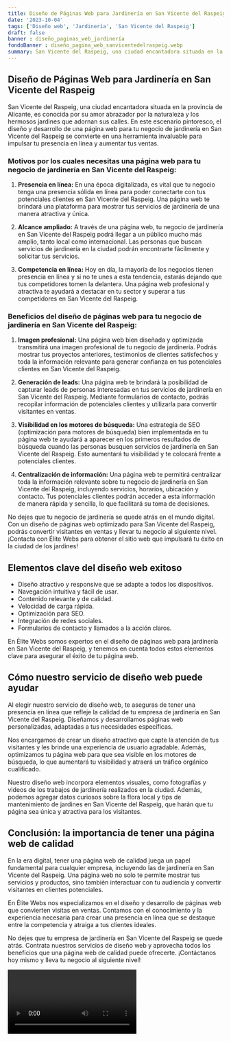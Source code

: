 ```yaml
---
title: Diseño de Páginas Web para Jardinería en San Vicente del Raspeig
date: '2023-10-04'
tags: ['Diseño web', 'Jardinería', 'San Vicente del Raspeig']
draft: false
banner : diseño_paginas_web_jardinería
fondoBanner : diseño_pagina_web_sanvicentedelraspeig.webp
summary: San Vicente del Raspeig, una ciudad encantadora situada en la provincia de Alicante, es conocida por su amor abrazador por la naturaleza y los hermosos jardines que adornan sus calles. En este escenario pintoresco, el diseño y desarrollo de una página web para tu negocio de jardinería en San Vicente del Raspeig se convierte en una herramienta invaluable para impulsar tu presencia en línea y aumentar tus ventas.
---
```


## Diseño de Páginas Web para Jardinería en San Vicente del Raspeig

San Vicente del Raspeig, una ciudad encantadora situada en la provincia de Alicante, es conocida por su amor abrazador por la naturaleza y los hermosos jardines que adornan sus calles. En este escenario pintoresco, el diseño y desarrollo de una página web para tu negocio de jardinería en San Vicente del Raspeig se convierte en una herramienta invaluable para impulsar tu presencia en línea y aumentar tus ventas.

### Motivos por los cuales necesitas una página web para tu negocio de jardinería en San Vicente del Raspeig:

1. **Presencia en línea:** En una época digitalizada, es vital que tu negocio tenga una presencia sólida en línea para poder conectarte con tus potenciales clientes en San Vicente del Raspeig. Una página web te brindará una plataforma para mostrar tus servicios de jardinería de una manera atractiva y única.

2. **Alcance ampliado:** A través de una página web, tu negocio de jardinería en San Vicente del Raspeig podrá llegar a un público mucho más amplio, tanto local como internacional. Las personas que buscan servicios de jardinería en la ciudad podrán encontrarte fácilmente y solicitar tus servicios.

3. **Competencia en línea:** Hoy en día, la mayoría de los negocios tienen presencia en línea y si no te unes a esta tendencia, estarás dejando que tus competidores tomen la delantera. Una página web profesional y atractiva te ayudará a destacar en tu sector y superar a tus competidores en San Vicente del Raspeig.

### Beneficios del diseño de páginas web para tu negocio de jardinería en San Vicente del Raspeig:

1. **Imagen profesional:** Una página web bien diseñada y optimizada transmitirá una imagen profesional de tu negocio de jardinería. Podrás mostrar tus proyectos anteriores, testimonios de clientes satisfechos y toda la información relevante para generar confianza en tus potenciales clientes en San Vicente del Raspeig.

2. **Generación de leads:** Una página web te brindará la posibilidad de capturar leads de personas interesadas en tus servicios de jardinería en San Vicente del Raspeig. Mediante formularios de contacto, podrás recopilar información de potenciales clientes y utilizarla para convertir visitantes en ventas.

3. **Visibilidad en los motores de búsqueda:** Una estrategia de SEO (optimización para motores de búsqueda) bien implementada en tu página web te ayudará a aparecer en los primeros resultados de búsqueda cuando las personas busquen servicios de jardinería en San Vicente del Raspeig. Esto aumentará tu visibilidad y te colocará frente a potenciales clientes.

4. **Centralización de información:** Una página web te permitirá centralizar toda la información relevante sobre tu negocio de jardinería en San Vicente del Raspeig, incluyendo servicios, horarios, ubicación y contacto. Tus potenciales clientes podrán acceder a esta información de manera rápida y sencilla, lo que facilitará su toma de decisiones.

No dejes que tu negocio de jardinería se quede atrás en el mundo digital. Con un diseño de páginas web optimizado para San Vicente del Raspeig, podrás convertir visitantes en ventas y llevar tu negocio al siguiente nivel. ¡Contacta con Élite Webs para obtener el sitio web que impulsará tu éxito en la ciudad de los jardines!

<GifSeo />

<Cta />

## Elementos clave del diseño web exitoso

- Diseño atractivo y responsive que se adapte a todos los dispositivos.
- Navegación intuitiva y fácil de usar.
- Contenido relevante y de calidad.
- Velocidad de carga rápida.
- Optimización para SEO.
- Integración de redes sociales.
- Formularios de contacto y llamados a la acción claros.

En Élite Webs somos expertos en el diseño de páginas web para jardinería en San Vicente del Raspeig, y tenemos en cuenta todos estos elementos clave para asegurar el éxito de tu página web.

## Cómo nuestro servicio de diseño web puede ayudar

Al elegir nuestro servicio de diseño web, te aseguras de tener una presencia en línea que refleje la calidad de tu empresa de jardinería en San Vicente del Raspeig. Diseñamos y desarrollamos páginas web personalizadas, adaptadas a tus necesidades específicas.

Nos encargamos de crear un diseño atractivo que capte la atención de tus visitantes y les brinde una experiencia de usuario agradable. Además, optimizamos tu página web para que sea visible en los motores de búsqueda, lo que aumentará tu visibilidad y atraerá un tráfico orgánico cualificado.

Nuestro diseño web incorpora elementos visuales, como fotografías y videos de los trabajos de jardinería realizados en la ciudad. Además, podemos agregar datos curiosos sobre la flora local y tips de mantenimiento de jardines en San Vicente del Raspeig, que harán que tu página sea única y atractiva para los visitantes.

## Conclusión: la importancia de tener una página web de calidad

En la era digital, tener una página web de calidad juega un papel fundamental para cualquier empresa, incluyendo las de jardinería en San Vicente del Raspeig. Una página web no solo te permite mostrar tus servicios y productos, sino también interactuar con tu audiencia y convertir visitantes en clientes potenciales.

En Élite Webs nos especializamos en el diseño y desarrollo de páginas web que convierten visitas en ventas. Contamos con el conocimiento y la experiencia necesaria para crear una presencia en línea que se destaque entre la competencia y atraiga a tus clientes ideales.

No dejes que tu empresa de jardinería en San Vicente del Raspeig se quede atrás. Contrata nuestros servicios de diseño web y aprovecha todos los beneficios que una página web de calidad puede ofrecerte. ¡Contáctanos hoy mismo y lleva tu negocio al siguiente nivel!

<Video />

<CtaBot job='Jardinería' city='San Vicente del Raspeig'/>

<Gmaps query='San Vicente del Raspeig+españa+maps' />